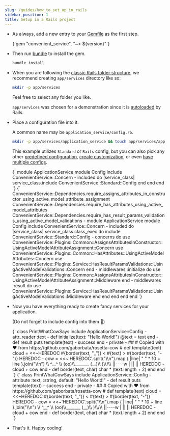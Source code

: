 ```yaml
---
slug: /guides/how_to_set_up_in_rails
sidebar_position: 1
title: Setup in a Rails project
---
```



- As always, add a new entry to your [Gemfile](https://bundler.io/guides/gemfile.html) as the first step.

  <CodeBlock language="ruby">
    {`gem "convenient_service", "~> ${version}"`}
  </CodeBlock>


- Then run [bundle](https://bundler.io/man/bundle-install.1.html) to install the gem.

  ```bash
  bundle install
  ```

- When you are following the [classic Rails folder structure](https://tutorialspoint.com/ruby-on-rails/rails-directory-structure.htm), we recommend creating `app/services` directory like so:

  ```bash
  mkdir -p app/services
  ```

  Feel free to select any folder you like.

  `app/services` was chosen for a demonstration since it is [autoloaded](https://guides.rubyonrails.org/autoloading_and_reloading_constants.html#config-autoload-paths) by Rails.

- Place a configuration file into it.

  A common name may be `application_service/config.rb`.

  ```bash
  mkdir -p app/services/application_service && touch app/services/application_service/config.rb
  ```

  This example utilizes `Standard` or `Rails` config, but you can also pick any other [predefined configuration](./basics/tldr), [create customization](./guides/how_to_create_custom_config), or even [have multiple configs](./basics/tldr).

  <Tabs groupId="config">
    <TabItem value="standard" label="Standard" default>
      <CodeBlock language="ruby" title="app/services/application_service/config.rb">
        {`
          module ApplicationService
            module Config
              include ConvenientService::Concern
              -
              included do |service_class|
                service_class.include ConvenientService::Standard::Config
              end
            end
          end
        `}
      </CodeBlock>
    </TabItem>
    <TabItem value="rails" label="Rails">
      <CodeBlock language="ruby" title="app/services/application_service/config.rb">
        {`
          ConvenientService::Dependencies.require_assigns_attributes_in_constructor_using_active_model_attribute_assignment
          ConvenientService::Dependencies.require_has_attributes_using_active_model_attributes
          ConvenientService::Dependencies.require_has_result_params_validations_using_active_model_validations
          -
          module ApplicationService
            module Config
              include ConvenientService::Concern
              -
              included do |service_class|
                service_class.class_exec do
                  include ConvenientService::Standard::Config
                  -
                  concerns do
                    use ConvenientService::Plugins::Common::AssignsAttributesInConstructor::UsingActiveModelAttributeAssignment::Concern
                    use ConvenientService::Plugins::Common::HasAttributes::UsingActiveModelAttributes::Concern
                    use ConvenientService::Plugins::Service::HasResultParamsValidations::UsingActiveModelValidations::Concern
                  end
                  -
                  middlewares :initialize do
                    use ConvenientService::Plugins::Common::AssignsAttributesInConstructor::UsingActiveModelAttributeAssignment::Middleware
                  end
                  -
                  middlewares :result do
                    use ConvenientService::Plugins::Service::HasResultParamsValidations::UsingActiveModelValidations::Middleware
                  end
                end
              end
            end
          end
        `}
      </CodeBlock>
    </TabItem>
  </Tabs>

- Now you have everything ready to create fancy services for your application.

  (Do not forget to include config into them 🙂)

  <Tabs groupId="config">
    <TabItem value="standard" label="Standard" default>
      <CodeBlock language="ruby" title="app/services/print_what_cow_says.rb">
        {`
          class PrintWhatCowSays
            include ApplicationService::Config
            -
            attr_reader :text
            -
            def initialize(text: "Hello World!")
              @text = text
            end
            -
            def result
              puts template(text)
              -
              success
            end
            -
            private
            -
            ##
            # Copied with ❤️ from https://github.com/gaborbata/rosetta-cow
            #
            def template(text)
              cloud =
                <<~HEREDOC
                   #{border(text, "_")}
                  < #{text} >
                   #{border(text, "-")}
                HEREDOC
              -
              cow =
                <<~'HEREDOC'.split("\\n").map { |line| " " * 10 + line }.join("\\n")
                          \\   ^__^
                           \\  (oo)\\_______
                              (__)\\       )\\/\\
                                  ||----w |
                                  ||     ||
                HEREDOC
              -
              cloud + cow
            end
            -
            def border(text, char)
              char * (text.length + 2)
            end
          end
        `}
      </CodeBlock>
    </TabItem>
    <TabItem value="rails" label="Rails">
      <CodeBlock language="ruby" title="app/services/print_what_cow_says.rb">
        {`
          class PrintWhatCowSays
            include ApplicationService::Config
            -
            attribute :text, :string, default: "Hello World!"
            -
            def result
              puts template(text)
              -
              success
            end
            -
            private
            -
            ##
            # Copied with ❤️ from https://github.com/gaborbata/rosetta-cow
            #
            def template(text)
              cloud =
                <<~HEREDOC
                   #{border(text, "_")}
                  < #{text} >
                   #{border(text, "-")}
                HEREDOC
              -
              cow =
                <<~'HEREDOC'.split("\\n").map { |line| " " * 10 + line }.join("\\n")
                          \\   ^__^
                           \\  (oo)\\_______
                              (__)\\       )\\/\\
                                  ||----w |
                                  ||     ||
                HEREDOC
              -
              cloud + cow
            end
            -
            def border(text, char)
              char * (text.length + 2)
            end
          end
        `}
      </CodeBlock>
    </TabItem>
  </Tabs>

- That's it. Happy coding!
